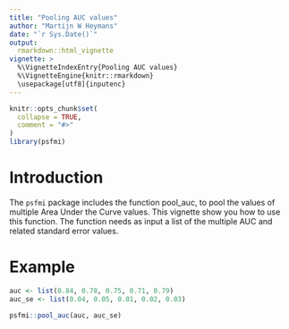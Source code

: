 ```yaml
---
title: "Pooling AUC values"
author: "Martijn W Heymans"
date: "`r Sys.Date()`"
output:
  rmarkdown::html_vignette
vignette: >
  %\VignetteIndexEntry{Pooling AUC values}
  %\VignetteEngine{knitr::rmarkdown}
  \usepackage[utf8]{inputenc}
---
```


```r
knitr::opts_chunk$set(
  collapse = TRUE,
  comment = "#>"
)
library(psfmi)
```

# Introduction

The `psfmi` package includes the function pool_auc, to pool the values of multiple
Area Under the Curve values. This vignette show you how to use this function. The function
needs as input a list of the multiple AUC and related standard error values.

# Example

```r

auc <- list(0.84, 0.78, 0.75, 0.71, 0.79)
auc_se <- list(0.04, 0.05, 0.01, 0.02, 0.03)

psfmi::pool_auc(auc, auc_se)

```  

